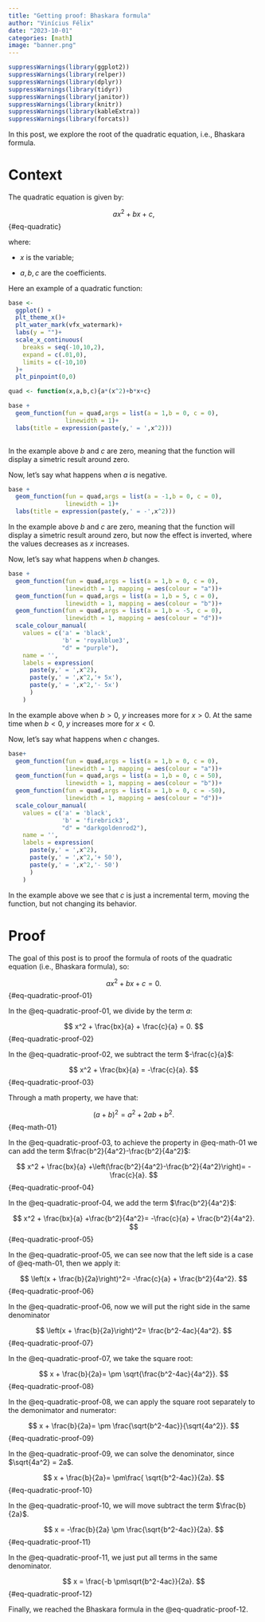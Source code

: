 ```yaml
---
title: "Getting proof: Bhaskara formula"
author: "Vinícius Félix"
date: "2023-10-01"
categories: [math]
image: "banner.png"
---
```


```r
suppressWarnings(library(ggplot2))
suppressWarnings(library(relper))
suppressWarnings(library(dplyr))
suppressWarnings(library(tidyr))
suppressWarnings(library(janitor))
suppressWarnings(library(knitr))
suppressWarnings(library(kableExtra))
suppressWarnings(library(forcats))
```

In this post, we explore the root of the quadratic equation, i.e., Bhaskara formula.

# Context

The quadratic equation is given by:

$$
ax^2 + bx + c,
$$ {#eq-quadratic}

where:

-   $x$ is the variable;

-   $a,b,c$ are the coefficients.

Here an example of a quadratic function:

```r
base <-
  ggplot() +
  plt_theme_x()+
  plt_water_mark(vfx_watermark)+
  labs(y = "")+
  scale_x_continuous(
    breaks = seq(-10,10,2),
    expand = c(.01,0),
    limits = c(-10,10)
  )+
  plt_pinpoint(0,0)

quad <- function(x,a,b,c){a*(x^2)+b*x+c} 

base + 
  geom_function(fun = quad,args = list(a = 1,b = 0, c = 0),
                linewidth = 1)+
  labs(title = expression(paste(y,' = ',x^2)))
  

```

In the example above $b$ and $c$ are zero, meaning that the function will display a simetric result around zero.

Now, let's say what happens when $a$ is negative.

```r
base + 
  geom_function(fun = quad,args = list(a = -1,b = 0, c = 0),
                linewidth = 1)+
  labs(title = expression(paste(y,' = -',x^2)))
```

In the example above $b$ and $c$ are zero, meaning that the function will display a simetric result around zero, but now the effect is inverted, where the values decreases as $x$ increases.

Now, let's say what happens when $b$ changes.

```r
base + 
  geom_function(fun = quad,args = list(a = 1,b = 0, c = 0),
                linewidth = 1, mapping = aes(colour = "a"))+
  geom_function(fun = quad,args = list(a = 1,b = 5, c = 0),
                linewidth = 1, mapping = aes(colour = "b"))+
  geom_function(fun = quad,args = list(a = 1,b = -5, c = 0),
                linewidth = 1, mapping = aes(colour = "d"))+
  scale_colour_manual(
    values = c('a' = 'black',
               'b' = 'royalblue3',
               "d" = "purple"),
    name = '',
    labels = expression(
      paste(y,' = ',x^2),
      paste(y,' = ',x^2,'+ 5x'),
      paste(y,' = ',x^2,'- 5x')
      )
    )

```

In the example above when $b > 0$, $y$ increases more for $x > 0$. At the same time when $b < 0$, $y$ increases more for $x < 0$.

Now, let's say what happens when $c$ changes.

```r
base+
  geom_function(fun = quad,args = list(a = 1,b = 0, c = 0),
                linewidth = 1, mapping = aes(colour = "a"))+
  geom_function(fun = quad,args = list(a = 1,b = 0, c = 50),
                linewidth = 1, mapping = aes(colour = "b"))+
  geom_function(fun = quad,args = list(a = 1,b = 0, c = -50),
                linewidth = 1, mapping = aes(colour = "d"))+
  scale_colour_manual(
    values = c('a' = 'black',
               'b' = 'firebrick3',
               "d" = "darkgoldenrod2"),
    name = '',
    labels = expression(
      paste(y,' = ',x^2),
      paste(y,' = ',x^2,'+ 50'),
      paste(y,' = ',x^2,'- 50')
      )
    )
```

In the example above we see that $c$ is just a incremental term, moving the function, but not changing its behavior.

# Proof

The goal of this post is to proof the formula of roots of the quadratic equation (i.e., Bhaskara formula), so:

$$
ax^2 + bx + c = 0.
$$ {#eq-quadratic-proof-01}

In the @eq-quadratic-proof-01, we divide by the term $a$:

$$
x^2 + \frac{bx}{a} + \frac{c}{a} = 0.
$$ {#eq-quadratic-proof-02}

In the @eq-quadratic-proof-02, we subtract the term $-\frac{c}{a}$:

$$
x^2 + \frac{bx}{a} = -\frac{c}{a}.
$$ {#eq-quadratic-proof-03}

Through a math property, we have that:

$$
(a+b)^2 = a^2+2ab + b^2.
$$ {#eq-math-01}

In the @eq-quadratic-proof-03, to achieve the property in @eq-math-01 we can add the term $\frac{b^2}{4a^2}-\frac{b^2}{4a^2}$:

$$
x^2 + \frac{bx}{a} +\left(\frac{b^2}{4a^2}-\frac{b^2}{4a^2}\right)= -\frac{c}{a}.
$$ {#eq-quadratic-proof-04}

In the @eq-quadratic-proof-04, we add the term $\frac{b^2}{4a^2}$:

$$
x^2 + \frac{bx}{a} +\frac{b^2}{4a^2}= -\frac{c}{a} + \frac{b^2}{4a^2}.
$$ {#eq-quadratic-proof-05}

In the @eq-quadratic-proof-05, we can see now that the left side is a case of @eq-math-01, then we apply it:

$$
\left(x + \frac{b}{2a}\right)^2= -\frac{c}{a} + \frac{b^2}{4a^2}.
$$ {#eq-quadratic-proof-06}

In the @eq-quadratic-proof-06, now we will put the right side in the same denominator

$$
\left(x + \frac{b}{2a}\right)^2= \frac{b^2-4ac}{4a^2}.
$$ {#eq-quadratic-proof-07}

In the @eq-quadratic-proof-07, we take the square root:

$$
x + \frac{b}{2a}= \pm \sqrt{\frac{b^2-4ac}{4a^2}}.
$$ {#eq-quadratic-proof-08}

In the @eq-quadratic-proof-08, we can apply the square root separately to the demonimator and numerator:

$$
x + \frac{b}{2a}= \pm \frac{\sqrt{b^2-4ac}}{\sqrt{4a^2}}.
$$ {#eq-quadratic-proof-09}

In the @eq-quadratic-proof-09, we can solve the denominator, since $\sqrt{4a^2} = 2a$.

$$
x + \frac{b}{2a}= \pm\frac{ \sqrt{b^2-4ac}}{2a}.
$$ {#eq-quadratic-proof-10}

In the @eq-quadratic-proof-10, we will move subtract the term $\frac{b}{2a}$.

$$
x = -\frac{b}{2a} \pm \frac{\sqrt{b^2-4ac}}{2a}.
$$ {#eq-quadratic-proof-11}

In the @eq-quadratic-proof-11, we just put all terms in the same denominator.

$$
x =  \frac{-b \pm\sqrt{b^2-4ac}}{2a}.
$$ {#eq-quadratic-proof-12}

Finally, we reached the Bhaskara formula in the @eq-quadratic-proof-12.
